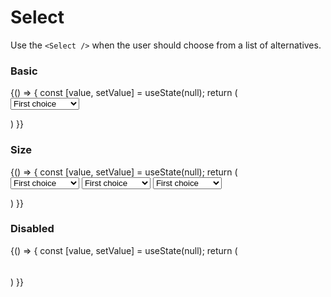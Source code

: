 
<Meta title="Components/Forms/Select" component={Select} />

# Select

Use the `<Select />` when the user should choose from a list of alternatives.

<ArgsTable of={Select} />

### Basic
<Canvas>
    <Story name="basic" >
        {() => {
            const [value, setValue] = useState(null);
            return (
                <Form>
                    <FormItem>
                        <Select placeholder="Choose one" value={value} onChange={setValue}>
                            <Option value={0}>
                                First choice
                            </Option>
                            <Option value={1}>
                                Second choice
                            </Option>
                            <Option value={2}>
                                Third choice
                            </Option>
                            <Option value={3}>
                                Fourth choice
                            </Option>
                        </Select>
                    </FormItem>
                </Form>
            )
        }}
    </Story>
</Canvas>


### Size
<Canvas>
    <Story name="size" >
        {() => {
            const [value, setValue] = useState(null);
            return (
                <Form>
                    <FormItem>
                        <Select size="small" placeholder="Small select" value={value} onChange={setValue}>
                            <Option value={0}>
                                First choice
                            </Option>
                            <Option value={1}>
                                Second choice
                            </Option>
                            <Option value={2}>
                                Third choice
                            </Option>
                            <Option value={3}>
                                Fourth choice
                            </Option>
                        </Select>
                    </FormItem>
                    <FormItem>
                        <Select placeholder="Regular select" value={value} onChange={setValue}>
                            <Option value={0}>
                                First choice
                            </Option>
                            <Option value={1}>
                                Second choice
                            </Option>
                            <Option value={2}>
                                Third choice
                            </Option>
                            <Option value={3}>
                                Fourth choice
                            </Option>
                        </Select>
                    </FormItem>
                    <FormItem>
                        <Select size="big" placeholder="Big select" value={value} onChange={setValue}>
                            <Option value={0}>
                                First choice
                            </Option>
                            <Option value={1}>
                                Second choice
                            </Option>
                            <Option value={2}>
                                Third choice
                            </Option>
                            <Option value={3}>
                                Fourth choice
                            </Option>
                        </Select>
                    </FormItem>
                </Form>
            )
        }}
    </Story>
</Canvas>


### Disabled
<Canvas>
    <Story name="disabled" >
        {() => {
            const [value, setValue] = useState(null);
            return (
                <Form>
                    <FormItem>
                        <Select placeholder="Choose one" value={value} onChange={setValue} disabled>
                            <Option value={0}>
                                First choice
                            </Option>
                            <Option value={1}>
                                Second choice
                            </Option>
                            <Option value={2}>
                                Third choice
                            </Option>
                            <Option value={3}>
                                Fourth choice
                            </Option>
                        </Select>
                    </FormItem>
                </Form>
            )
        }}
    </Story>
</Canvas>

